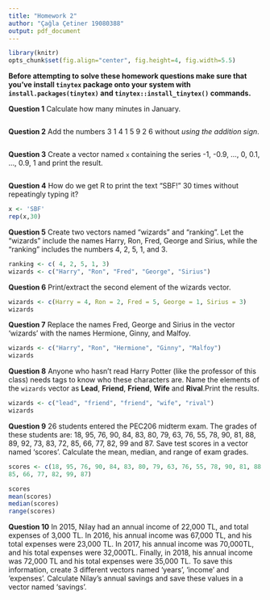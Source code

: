 ```yaml
---
title: "Homework 2"
author: "Çağla Çetiner 19080388"
output: pdf_document
---
```


```r
library(knitr)
opts_chunk$set(fig.align="center", fig.height=4, fig.width=5.5)
```

**Before attempting to solve these homework questions make sure that you've install `tinytex` package onto your system with `install.packages(tinytex)` and `tinytex::install_tinytex()` commands.**

\vspace{1cm}

**Question 1** Calculate how many minutes in January.

```r
 
```

**Question 2** Add the numbers 3 1 4 1 5 9 2 6 without *using the addition sign*.

```r

```

**Question 3** Create a vector named `x` containing the series -1, -0.9, ..., 0, 0.1, ..., 0.9, 1 and print the result.

```r

```

**Question 4** How do we get R to print the text "SBF!" 30 times without repeatingly typing it?

```r
x <- 'SBF'
rep(x,30)
```

**Question 5** Create two vectors named "wizards" and "ranking".
Let the "wizards" include the names Harry, Ron, Fred, George and Sirius, while the "ranking" includes the numbers 4, 2, 5, 1, and 3.

```r
ranking <- c( 4, 2, 5, 1, 3)
wizards <- c("Harry", "Ron", "Fred", "George", "Sirius")
```

**Question 6** Print/extract the second element of the wizards vector.

```r
wizards <- c(Harry = 4, Ron = 2, Fred = 5, George = 1, Sirius = 3)
wizards
```

**Question 7** Replace the names Fred, George and Sirius in the vector 'wizards' with the names Hermione, Ginny, and Malfoy.

```r
wizards <- c("Harry", "Ron", "Hermione", "Ginny", "Malfoy")
wizards
```

**Question 8** Anyone who hasn't read Harry Potter (like the professor of this class) needs tags to know who these characters are.
Name the elements of the `wizards` vector as **Lead**, **Friend**, **Friend**, **Wife** and **Rival**.Print the results.

```r
wizards <- c("lead", "friend", "friend", "wife", "rival")
wizards
```

**Question 9** 26 students entered the PEC206 midterm exam.
The grades of these students are: 18, 95, 76, 90, 84, 83, 80, 79, 63, 76, 55, 78, 90, 81, 88, 89, 92, 73, 83, 72, 85, 66, 77, 82, 99 and 87.
Save test scores in a vector named 'scores'.
Calculate the mean, median, and range of exam grades.

```r
scores <- c(18, 95, 76, 90, 84, 83, 80, 79, 63, 76, 55, 78, 90, 81, 88, 89, 92,73, 83, 72,
85, 66, 77, 82, 99, 87)

scores
mean(scores)
median(scores)
range(scores)
```

**Question 10** In 2015, Nilay had an annual income of 22,000 TL, and total expenses of 3,000 TL.
In 2016, his annual income was 67,000 TL, and his total expenses were 23,000 TL.
In 2017, his annual income was 70,000TL, and his total expenses were 32,000TL.
Finally, in 2018, his annual income was 72,000 TL and his total expenses were 35,000 TL.
To save this information, create 3 different vectors named 'years', 'income' and 'expenses'.
Calculate Nilay's annual savings and save these values in a vector named 'savings'.

```r



```
